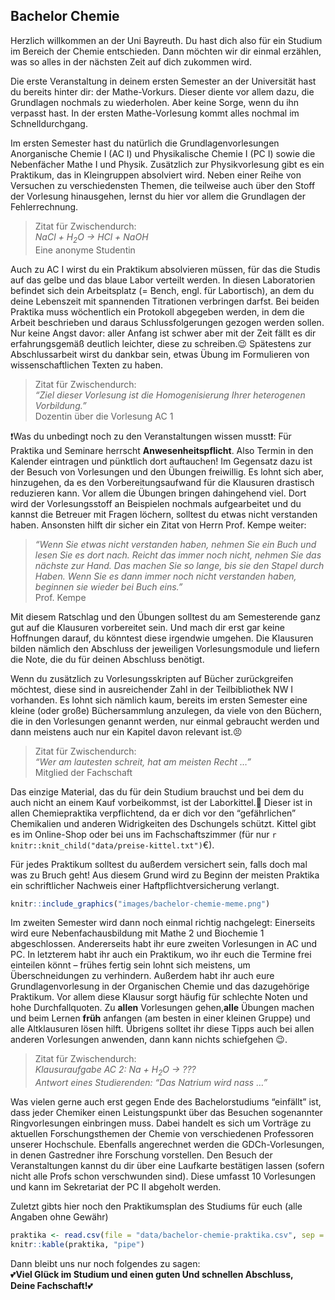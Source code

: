 ## Bachelor Chemie {#bachelor-chemie}

Herzlich willkommen an der Uni Bayreuth. Du hast dich also für ein Studium im Bereich der Chemie entschieden.
Dann möchten wir dir einmal erzählen, was so alles in der nächsten Zeit auf dich zukommen wird.

Die erste Veranstaltung in deinem ersten Semester an der Universität hast du bereits hinter dir: der Mathe-Vorkurs.
Dieser diente vor allem dazu, die Grundlagen nochmals zu wiederholen. Aber keine Sorge, wenn du ihn verpasst hast.
In der ersten Mathe-Vorlesung kommt alles nochmal im Schnelldurchgang.

Im ersten Semester hast du natürlich die Grundlagenvorlesungen Anorganische Chemie I (AC I) und Physikalische Chemie I (PC I) sowie die Nebenfächer Mathe I und Physik.
Zusätzlich zur Physikvorlesung gibt es ein Praktikum, das in Kleingruppen absolviert wird. Neben einer Reihe von Versuchen zu verschiedensten Themen,
die teilweise auch über den Stoff der Vorlesung hinausgehen, lernst du hier vor allem die Grundlagen der Fehlerrechnung.

> Zitat für Zwischendurch:<br>
> *NaCl + H~2~O -> HCl + NaOH*<br>
> Eine anonyme Studentin

Auch zu AC I wirst du ein Praktikum absolvieren müssen, für das die Studis auf das gelbe und das blaue Labor verteilt werden.
In diesen Laboratorien befindet sich dein Arbeitsplatz (= Bench, engl. für Labortisch), an dem du deine Lebenszeit mit spannenden Titrationen verbringen darfst.
Bei beiden Praktika muss wöchentlich ein Protokoll abgegeben werden, in dem die Arbeit beschrieben und daraus Schlussfolgerungen gezogen werden sollen.
Nur keine Angst davor: aller Anfang ist schwer aber mit der Zeit fällt es dir erfahrungsgemäß deutlich leichter, diese zu schreiben.😉
Spätestens zur Abschlussarbeit wirst du dankbar sein, etwas Übung im Formulieren von wissenschaftlichen Texten zu haben.

> Zitat für Zwischendurch:<br>
> *"Ziel dieser Vorlesung ist die Homogenisierung Ihrer heterogenen Vorbildung."*<br>
> Dozentin über die Vorlesung AC 1

❗Was du unbedingt noch zu den Veranstaltungen wissen musst❗: Für Praktika und Seminare herrscht **Anwesenheitspflicht**.
Also Termin in den Kalender eintragen und pünktlich dort auftauchen! Im Gegensatz dazu ist der Besuch von Vorlesungen und den Übungen freiwillig.
Es lohnt sich aber, hinzugehen, da es den Vorbereitungsaufwand für die Klausuren drastisch reduzieren kann.
Vor allem die Übungen bringen dahingehend viel. Dort wird der Vorlesungsstoff an Beispielen nochmals aufgearbeitet und du kannst die Betreuer mit Fragen löchern, solltest du etwas nicht verstanden haben.
Ansonsten hilft dir sicher ein Zitat von Herrn Prof. Kempe weiter:

> *"Wenn Sie etwas nicht verstanden haben, nehmen Sie ein Buch und lesen Sie es dort nach.
> Reicht das immer noch nicht, nehmen Sie das nächste zur Hand. Das machen Sie so lange, bis sie den Stapel durch Haben.
> Wenn Sie es dann immer noch nicht verstanden haben, beginnen sie wieder bei Buch eins."*<br>
> Prof. Kempe

Mit diesem Ratschlag und den Übungen solltest du am Semesterende ganz gut auf die Klausuren vorbereitet sein. Und mach dir erst gar keine Hoffnungen darauf, du könntest diese irgendwie umgehen.
Die Klausuren bilden nämlich den Abschluss der jeweiligen Vorlesungsmodule und liefern die Note, die du für deinen Abschluss benötigt.

Wenn du zusätzlich zu Vorlesungsskripten auf Bücher zurückgreifen möchtest, diese sind in ausreichender Zahl in der Teilbibliothek NW I vorhanden.
Es lohnt sich nämlich kaum, bereits im ersten Semester eine kleine (oder große) Büchersammlung anzulegen, da viele von den Büchern, die in den Vorlesungen genannt werden,
nur einmal gebraucht werden und dann meistens auch nur ein Kapitel davon relevant ist.😣

> Zitat für Zwischendurch:<br>
> *"Wer am lautesten schreit, hat am meisten Recht ..."*<br>
> Mitglied der Fachschaft

Das einzige Material, das du für dein Studium brauchst und bei dem du auch nicht an einem Kauf vorbeikommst, ist der Laborkittel.🥼
Dieser ist in allen Chemiepraktika verpflichtend, da er dich vor den "gefährlichen" Chemikalien und anderen Widrigkeiten des Dschungels schützt.
Kittel gibt es im Online-Shop oder bei uns im Fachschaftszimmer (für nur `r knitr::knit_child("data/preise-kittel.txt")`€).

Für jedes Praktikum solltest du außerdem versichert sein, falls doch mal was zu Bruch geht!
Aus diesem Grund wird zu Beginn der meisten Praktika ein schriftlicher Nachweis einer Haftpflichtversicherung verlangt.

```r
knitr::include_graphics("images/bachelor-chemie-meme.png")
```

Im zweiten Semester wird dann noch einmal richtig nachgelegt: Einerseits wird eure Nebenfachausbildung mit Mathe 2 und Biochemie 1 abgeschlossen.
Andererseits habt ihr eure zweiten Vorlesungen in AC und PC. In letzterem habt ihr auch ein Praktikum, wo ihr euch die Termine frei einteilen könnt –
frühes fertig sein lohnt sich meistens, um Überschneidungen zu verhindern. Außerdem habt ihr auch eure Grundlagenvorlesung in der Organischen Chemie und das dazugehörige Praktikum.
Vor allem diese Klausur sorgt häufig für schlechte Noten und hohe Durchfallquoten. Zu **allen** Vorlesungen gehen,**alle** Übungen machen und beim Lernen **früh** anfangen (am besten in einer kleinen Gruppe) und alle Altklausuren lösen hilft.
Übrigens solltet ihr diese Tipps auch bei allen anderen Vorlesungen anwenden, dann kann nichts schiefgehen 😉.

> Zitat für Zwischendurch:<br>
> *Klausuraufgabe AC 2: Na + H~2~O -> ???*<br>
> *Antwort eines Studierenden: "Das Natrium wird nass ..."*<br>

Was vielen gerne auch erst gegen Ende des Bachelorstudiums "einfällt" ist, dass jeder Chemiker einen Leistungspunkt über das Besuchen sogenannter Ringvorlesungen einbringen muss.
Dabei handelt es sich um Vorträge zu aktuellen Forschungsthemen der Chemie von verschiedenen Professoren unserer Hochschule.
Ebenfalls angerechnet werden die GDCh-Vorlesungen, in denen Gastredner ihre Forschung vorstellen. Den Besuch der Veranstaltungen kannst du dir über eine Laufkarte bestätigen lassen
(sofern nicht alle Profs schon verschwunden sind). Diese umfasst 10 Vorlesungen und kann im Sekretariat der PC II abgeholt werden.

Zuletzt gibts hier noch den Praktikumsplan des Studiums für euch (alle Angaben ohne Gewähr)

```r
praktika <- read.csv(file = "data/bachelor-chemie-praktika.csv", sep = ";")
knitr::kable(praktika, "pipe")
```

Dann bleibt uns nur noch folgendes zu sagen:<br>
💕**Viel Glück im Studium und einen guten Und schnellen Abschluss,<br>
Deine Fachschaft!**💕